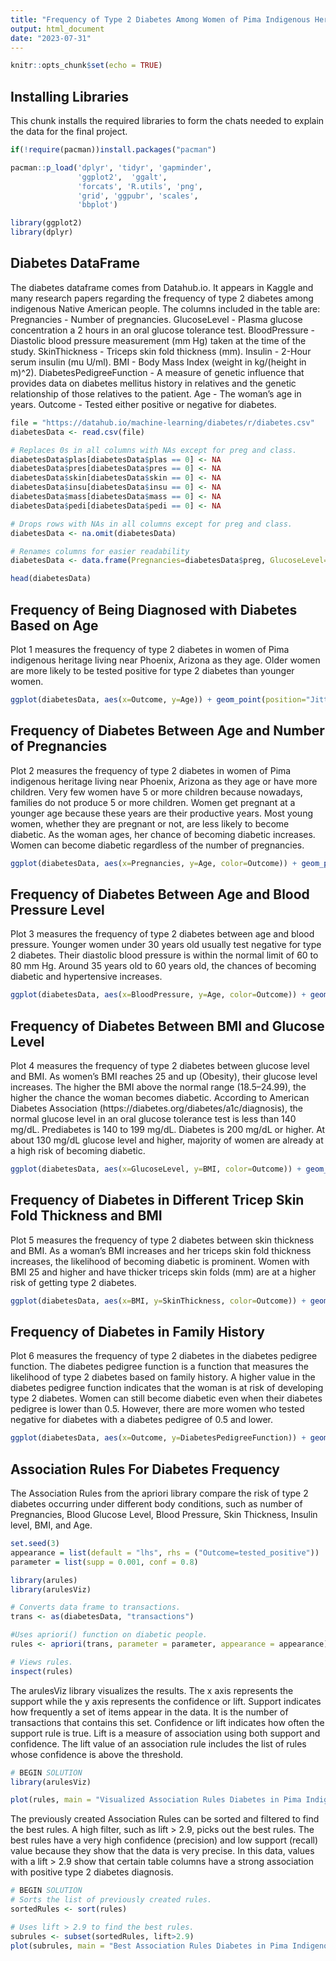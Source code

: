 ```yaml
---
title: "Frequency of Type 2 Diabetes Among Women of Pima Indigenous Heritage Living Near Phoenix, Arizona"
output: html_document
date: "2023-07-31"
---
```


```r
knitr::opts_chunk$set(echo = TRUE)
```

## Installing Libraries

This chunk installs the required libraries to form the chats needed to explain the data for the final project.

```r
if(!require(pacman))install.packages("pacman")

pacman::p_load('dplyr', 'tidyr', 'gapminder',
               'ggplot2',  'ggalt',
               'forcats', 'R.utils', 'png', 
               'grid', 'ggpubr', 'scales',
               'bbplot')

library(ggplot2)
library(dplyr)
```

## Diabetes DataFrame

The diabetes dataframe comes from Datahub.io. It appears in Kaggle and many research papers regarding the frequency of type 2 diabetes among indigenous Native American people. The columns included in the table are:
Pregnancies - Number of pregnancies.
GlucoseLevel - Plasma glucose concentration a 2 hours in an oral glucose tolerance test.
BloodPressure - Diastolic blood pressure measurement (mm Hg) taken at the time of the study.
SkinThickness - Triceps skin fold thickness (mm).
Insulin - 2-Hour serum insulin (mu U/ml).
BMI - Body Mass Index (weight in kg/(height in m)^2).
DiabetesPedigreeFunction - A measure of genetic influence that provides data on diabetes mellitus history in relatives and the genetic relationship of those relatives to the patient.
Age - The woman's age in years.
Outcome - Tested either positive or negative for diabetes.

```r
file = "https://datahub.io/machine-learning/diabetes/r/diabetes.csv"
diabetesData <- read.csv(file)

# Replaces 0s in all columns with NAs except for preg and class.
diabetesData$plas[diabetesData$plas == 0] <- NA
diabetesData$pres[diabetesData$pres == 0] <- NA
diabetesData$skin[diabetesData$skin == 0] <- NA
diabetesData$insu[diabetesData$insu == 0] <- NA
diabetesData$mass[diabetesData$mass == 0] <- NA
diabetesData$pedi[diabetesData$pedi == 0] <- NA

# Drops rows with NAs in all columns except for preg and class.
diabetesData <- na.omit(diabetesData)

# Renames columns for easier readability
diabetesData <- data.frame(Pregnancies=diabetesData$preg, GlucoseLevel=diabetesData$plas, BloodPressure=diabetesData$pres, SkinThickness=diabetesData$skin, Insulin=diabetesData$insu, BMI=diabetesData$mass, DiabetesPedigreeFunction=diabetesData$pedi, Age=diabetesData$age, Outcome=diabetesData$class)

head(diabetesData)
```

## Frequency of Being Diagnosed with Diabetes Based on Age

Plot 1 measures the frequency of type 2 diabetes in women of Pima indigenous heritage living near Phoenix, Arizona as they age. Older women are more likely to be tested positive for type 2 diabetes than younger women.

```r
ggplot(diabetesData, aes(x=Outcome, y=Age)) + geom_point(position="Jitter", width=0.25, alpha=0.5) + labs(y="Age", x="Diabetes Status", title="Frequency of Diabetes by Age", subtitle="Pima indigenous women near Phoenix, AZ") + theme(legend.position = "top", legend.justification = "left") + bbc_style() + theme(axis.title = element_text())
```
## Frequency of Diabetes Between Age and Number of Pregnancies

Plot 2 measures the frequency of type 2 diabetes in women of Pima indigenous heritage living near Phoenix, Arizona as they age or have more children. Very few women have 5 or more children because nowadays, families do not produce 5 or more children. Women get pregnant at a younger age because these years are their productive years. Most young women, whether they are pregnant or not, are less likely to become diabetic. As the woman ages, her chance of becoming diabetic increases. Women can become diabetic regardless of the number of pregnancies.

```r
ggplot(diabetesData, aes(x=Pregnancies, y=Age, color=Outcome)) + geom_point(position="Jitter", width=0.25, alpha=0.5) + labs(y="Age", x="Number of Pregnancies", title="Diabetes by Age & Pregnancy", subtitle="Pima indigenous women near Phoenix, AZ") + theme(legend.position = "top", legend.justification = "left") + bbc_style() + theme(axis.title = element_text()) + scale_colour_manual(values = c("#2D9900", "red"))
```

## Frequency of Diabetes Between Age and Blood Pressure Level

Plot 3 measures the frequency of type 2 diabetes between age and blood pressure. Younger women under 30 years old usually test negative for type 2 diabetes. Their diastolic blood pressure is within the normal limit of 60 to 80 mm Hg. Around 35 years old to 60 years old, the chances of becoming diabetic and hypertensive increases.

```r
ggplot(diabetesData, aes(x=BloodPressure, y=Age, color=Outcome)) + geom_point(position="Jitter", width=0.25, alpha=0.5) + labs(y="Age", x="Diastolic Blood Pressure Level (mm Hg)", title="Diabetes Status by Age & BP", subtitle="Pima indigenous women near Phoenix, AZ") + theme(legend.position = "top", legend.justification = "left") + bbc_style() + theme(axis.title = element_text()) + scale_colour_manual(values = c("#2D9900", "red"))
```
## Frequency of Diabetes Between BMI and Glucose Level

Plot 4 measures the frequency of type 2 diabetes between glucose level and BMI. As women's BMI reaches 25 and up (Obesity), their glucose level increases. The higher the BMI above the normal range (18.5–24.99), the higher the chance the woman becomes diabetic. According to American Diabetes Association (https://diabetes.org/diabetes/a1c/diagnosis), the normal glucose level in an oral glucose tolerance test is less than 140 mg/dL. Prediabetes is 140 to 199 mg/dL. Diabetes is 200 mg/dL or higher. At about 130 mg/dL glucose level and higher, majority of women are already at a high risk of becoming diabetic.

```r
ggplot(diabetesData, aes(x=GlucoseLevel, y=BMI, color=Outcome)) + geom_boxplot(outlier.shape=NA) + geom_jitter(alpha=0.5) + labs(y="BMI", x="Glucose Level in an Oral Glucose Tolerance Test (mg/dL)", title="Diabetes by BMI & Glucose Level", subtitle="Pima indigenous women near Phoenix, AZ") + theme(legend.position = "top", legend.justification = "left") + bbc_style() + theme(axis.title = element_text()) + scale_colour_manual(values = c("#2D9900", "red"))
```


## Frequency of Diabetes in Different Tricep Skin Fold Thickness and BMI

Plot 5 measures the frequency of type 2 diabetes between skin thickness and BMI. As a woman's BMI increases and her triceps skin fold thickness increases, the likelihood of becoming diabetic is prominent. Women with BMI 25 and higher and have thicker triceps skin folds (mm) are at a higher risk of getting type 2 diabetes.

```r
ggplot(diabetesData, aes(x=BMI, y=SkinThickness, color=Outcome)) + geom_boxplot(outlier.shape=NA) + geom_jitter(alpha=0.5) + labs(y="Triceps Skin Fold Thickness (mm)", x="BMI", title="Diabetes by BMI & Skin Thickness", subtitle="Pima indigenous women near Phoenix, AZ") + theme(legend.position = "top", legend.justification = "left") + bbc_style() + theme(axis.title = element_text()) + scale_colour_manual(values = c("#2D9900", "red"))
```
## Frequency of Diabetes in Family History

Plot 6 measures the frequency of type 2 diabetes in the diabetes pedigree function. The diabetes pedigree function is a function that measures the likelihood of type 2 diabetes based on family history. A higher value in the diabetes pedigree function indicates that the woman is at risk of developing type 2 diabetes. Women can still become diabetic even when their diabetes pedigree is lower than 0.5. However, there are more women who tested negative for diabetes with a diabetes pedigree of 0.5 and lower.

```r
ggplot(diabetesData, aes(x=Outcome, y=DiabetesPedigreeFunction)) + geom_boxplot(outlier.shape=NA) + geom_jitter(alpha=0.5) + labs(y="Diabetes Pedigree Family History", x="Diabetes Status", title="Diabetes Status by Family History", subtitle="Pima indigenous women near Phoenix, AZ") + theme(legend.position = "top", legend.justification = "left") + bbc_style() + theme(axis.title = element_text()) + scale_colour_manual(values = c("#2D9900", "red"))
```

## Association Rules For Diabetes Frequency

The Association Rules from the apriori library compare the risk of type 2 diabetes occurring under different body conditions, such as number of Pregnancies, Blood Glucose Level, Blood Pressure, Skin Thickness, Insulin level, BMI, and Age.

```r
set.seed(3)
appearance = list(default = "lhs", rhs = ("Outcome=tested_positive"))
parameter = list(supp = 0.001, conf = 0.8)

library(arules)
library(arulesViz)

# Converts data frame to transactions.
trans <- as(diabetesData, "transactions")

#Uses apriori() function on diabetic people.
rules <- apriori(trans, parameter = parameter, appearance = appearance)

# Views rules.
inspect(rules)
```
The arulesViz library visualizes the results. The x axis represents the support while the y axis represents the confidence or lift. Support indicates how frequently a set of items appear in the data. It is the number of transactions that contains this set. Confidence or lift indicates how often the support rule is true. Lift is a measure of association using both support and confidence. The lift value of an association rule includes the list of rules whose confidence is above the threshold.

```r
# BEGIN SOLUTION
library(arulesViz)

plot(rules, main = "Visualized Association Rules Diabetes in Pima Indigenous Women")
```
The previously created Association Rules can be sorted and filtered to find the best rules. A high filter, such as lift > 2.9, picks out the best rules. The best rules have a very high confidence (precision) and low support (recall) value because they show that the data is very precise. In this data, values with a lift > 2.9 show that certain table columns have a strong association with positive type 2 diabetes diagnosis.
```r
# BEGIN SOLUTION
# Sorts the list of previously created rules.
sortedRules <- sort(rules)

# Uses lift > 2.9 to find the best rules.
subrules <- subset(sortedRules, lift>2.9)
plot(subrules, main = "Best Association Rules Diabetes in Pima Indigenous Women")
```